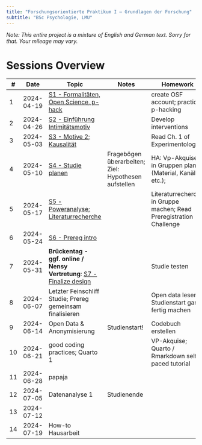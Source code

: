 ---
title: "Forschungsorientierte Praktikum I – Grundlagen der Forschung"
subtitle: "BSc Psychologie, LMU"
---

*Note: This entire project is a mixture of English and German text. Sorry for that. Your mileage may vary.*

# Sessions Overview

| #   | Date       | Topic                                                                                                           | Notes                                                | Homework                                                            |
| --- | ---------- | --------------------------------------------------------------------------------------------------------------- | ---------------------------------------------------- | ------------------------------------------------------------------- |
| 1   | 2024-04-19 | [S1 - Formalitäten, Open Science, p-hack](sessions/S1-Introduction.qmd)                                         |                                                      | create OSF account; practice p-hacking                              |
| 2   | 2024-04-26 | [S2 - Einführung Intimitätsmotiv](sessions/S2-Intimacy.qmd)                                                     |                                                      | Develop interventions                                               |
| 3   | 2024-05-03 | [S3 - Motive 2; Kausalität](sessions/S3-Motives_Causality.qmd)                                                  |                                                      | Read Ch. 1 of Experimentology                                       |
| 4   | 2024-05-10 | [S4 - Studie planen](sessions/S4-DesignPlanning.qmd)                                                            | Fragebögen überarbeiten; Ziel: Hypothesen aufstellen | HA: Vp-Akquise in Gruppen planen (Material, Kanäle, etc.);          |
| 5   | 2024-05-17 | [S5 - Poweranalyse; Literaturrecherche](sessions/S5-LitSearch_Power.qmd)                                        |                                                      | Literaturrecherche in Gruppe machen; Read Preregistration Challenge |
| 6   | 2024-05-24 | [S6 - Prereg intro](sessions/S6-Prereg1.qmd)                                                                    |                                                      |                                                                     |
| 7   | 2024-05-31 | **Brückentag - ggf. online / Nensy Vertretung**: [S7 - Finalize design](sessions/S7-Finalize_interventions.qmd) |                                                      | Studie testen                                                       |
| 8   | 2024-06-07 | Letzter Feinschliff Studie; Prereg gemeinsam finalisieren                                                       |                                                      | Open data lesen; Studienstart ganz fertig machen                    |
| 9   | 2024-06-14 | Open Data & Anonymisierung                                                                                      | Studienstart!                                        | Codebuch erstellen                                                  |
| 10  | 2024-06-21 | good coding practices; Quarto 1                                                                                 |                                                      | VP-Akquise; Quarto / Rmarkdown self-paced tutorial                  |
| 11  | 2024-06-28 | papaja                                                                                                          |                                                      |                                                                     |
| 12  | 2024-07-05 | Datenanalyse 1                                                                                                  | Studienende                                          |                                                                     |
| 13  | 2024-07-12 |                                                                                                                 |                                                      |                                                                     |
| 14  | 2024-07-19 | How-to Hausarbeit                                                                                               |                                                      |                                                                     |

<!-- 

| #   | Date       | Topic                                                                                       | Homework                                                                                  |
| --- | ---------- | ------------------------------------------------------------------------------------------- | ----------------------------------------------------------------------------------------- |
| 1   | 2024-04-19 | [S1 - Formalitäten, Open Science, p-hack](sessions/S1-Introduction.qmd)                     | Intimitätsmotiv Einführung lesen; create OSF account                                      |
| 2   | 2024-04-26 | [S2 - Einführung Intimitätsmotiv; Kausalität] - with Nensy                                  | Read [Ch. 1 of Experimentology](https://experimentology.io/1-experiments); p-hacking üben |
| 3   | 2024-05-03 | [S3 - Literaturrecherche]                                                                   | Studiendesign überlegen; Literaturrecherche                                               |
| 4   | 2024-05-10 | **Brückentag - ggf. online** [S4 - Studie planen] - with Nensy                              | Fragebögen überarbeiten; [HA - Read Preregistration Challenge]                            |
| 5   | 2024-05-17 | [S5 -Studie finalisieren; Prereg]                                                           | Studienmaterial erstellen, VP-Akquise planen; Prereg weiter ausfüllen                     |
| 6   | 2024-05-24 | [S6 - Studie finalisieren]                                                                  | App testen; Open data lesen; Studienstart ganz fertig machen; Zeiten in Tellmi testen     |
| 7   | 2024-05-31 | **Brückentag - ggf. online / Nensy Vertretung** [S7 - Studie final finalisieren, Open Data] | VP-Akquise; Quarto / Rmarkdown self-paced tutorial                                        |
| 8   | 2024-06-07 |                                                                                             | VP-Akquise; Quarto / Rmarkdown self-paced tutorial                                        |
| 9   | 2024-06-14 | [S8 - good coding practices; Quarto 1]                                                      | Vpnakquise; das erste Papaja-Dokument erstellen                                           |
| 10  | 2024-06-21 | [S9 - papaja, open data]                                                                    | Codebuch erstellen                                                                        |
| 11  | 2024-06-28 | [S10 - Poweranalyse; finales Datenanalysemodell]                                            | Anonymisierungsumfrage ausfüllen; Paper zu privacy-fails lesen                            |
| 12  | 2024-07-05 | [S11 - Prereg fertig machen, Anonymisierung]                                                |                                                                                           |
| 13  | 2024-07-12 |                                                                                             |                                                                                           |
| 14  | 2024-07-19 | [S12 - Finale Datenanalyse, Hausarbeit]                                                     |                                                                                           |
 -->
